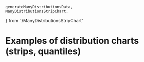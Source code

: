     generateManyDistributionsData,
    ManyDistributionsStripChart,
} from './ManyDistributionsStripChart'

<Meta title="Gallery/Distribution charts" />

# Examples of distribution charts (strips, quantiles)

<Canvas>
    <Story name="quantiles">
        <Controller generator={generateQuantileGroupsData} chart={QuantileGroupsChart} />
    </Story>
</Canvas>

<Canvas>
    <Story name="strips and quantiles">
        <Controller
            generator={generateStripAndBoxData}
            chart={StripAndBoxChart}
            steps={['axes', 'strips', 'quantiles', 'strips', 'strips']}
        />
    </Story>
</Canvas>

<Canvas>
    <Story name="many distributions">
        <Controller generator={generateManyDistributionsData} chart={ManyDistributionsStripChart} />
    </Story>
</Canvas>

<Canvas>
    <Story name="waterfall">
        <Controller generator={generateWaterfallStripData} chart={WaterfallStripChart} />
    </Story>
</Canvas>
